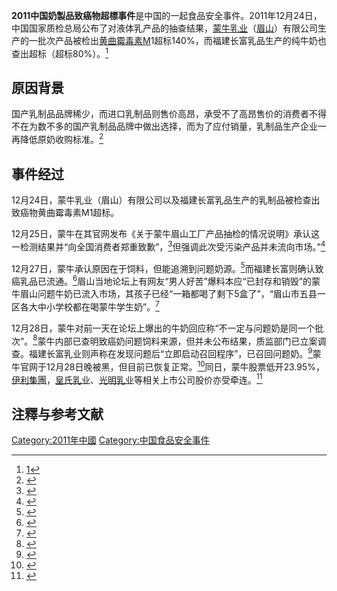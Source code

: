 '''2011中国奶製品致癌物超標事件'''是中国的一起食品安全事件。2011年12月24日，中国国家质检总局公布了对液体乳产品的抽查结果，[[蒙牛乳业|蒙牛乳业]]（[[眉山|眉山]]）有限公司生产的一批次产品被检出[[黄曲霉毒素|黄曲霉毒素]]M1超标140%，而福建长富乳品生产的纯牛奶也查出超标（超标80%）。<ref>[http://money.163.com/special/mengniu/蒙牛纯牛奶被检出强致癌物]{{dead link|date=十一月 2017 |bot=InternetArchiveBot }}</ref>

== 原因背景 ==
国产乳制品品牌稀少，而进口乳制品则售价高昂，承受不了高昂售价的消费者不得不在为数不多的国产乳制品品牌中做出选择，而为了应付销量，乳制品生产企业一再降低原奶收购标准。<ref>{{Cite web |url=http://money.163.com/11/1227/11/7M9DVN9500253B0H.html |title=蒙牛事件令国产奶雪上加霜 业内称收奶标准仍在降 |access-date=2011-12-28 |archive-url=https://web.archive.org/web/20181001110720/http://money.163.com/11/1227/11/7M9DVN9500253B0H.html |archive-date=2018-10-01 |dead-url=yes }}</ref>

== 事件经过 ==
12月24日，蒙牛乳业（眉山）有限公司以及福建长富乳品生产的乳制品被检查出致癌物黄曲霉毒素M1超标。

12月25日，蒙牛在其官网发布《关于蒙牛眉山工厂产品抽检的情况说明》承认这一检测结果并“向全国消费者郑重致歉”，<ref>{{Cite web |url=http://www.mengniu.com.cn/2011/1225/2004.html |title=关于蒙牛眉山工厂产品抽检的情况说明 |access-date=2019-05-16 |archive-url=https://web.archive.org/web/20131015184404/http://www.mengniu.com.cn/2011/1225/2004.html |archive-date=2013-10-15 |dead-url=yes }}</ref>但强调此次受污染产品并未流向市场。”<ref>{{Cite web |url=http://money.163.com/11/1225/18/7M51QES5002526O3.html |title=蒙牛否认涉致癌奶产品售出 称已封存和销毁 |accessdate=2011-12-28 |archive-date=2018-10-01 |archive-url=https://web.archive.org/web/20181001105425/http://money.163.com/11/1225/18/7M51QES5002526O3.html |dead-url=no }}</ref>

12月27日，蒙牛承认原因在于饲料，但能追溯到问题奶源。<ref>{{Cite web |url=http://money.163.com/11/1227/01/7M8BRR9700253B0H.html |title=蒙牛承认原因在于饲料暂未能追溯到问题奶源 |access-date=2011-12-28 |archive-url=https://web.archive.org/web/20120103154548/http://money.163.com/11/1227/01/7M8BRR9700253B0H.html |archive-date=2012-01-03 |dead-url=yes }}</ref>而福建长富则确认致癌乳品已流通。<ref>{{Cite web |url=http://finance.ifeng.com/news/corporate/20111227/5348347.shtml |title=东方卫报：草 这次是你的错 |accessdate=2011-12-28 |archive-date=2019-06-09 |archive-url=https://web.archive.org/web/20190609010032/http://finance.ifeng.com/news/corporate/20111227/5348347.shtml |dead-url=no }}</ref>眉山当地论坛上有网友“男人好苦”爆料本应“已封存和销毁”的蒙牛眉山问题牛奶已流入市场，其孩子已经“一箱都喝了剩下5盒了”，“眉山市五县一区各大中小学校都在喝蒙牛学生奶”。<ref>{{Cite web |url=http://money.163.com/11/1227/13/7M9KD1TF00253B0H.html |title=网友曝蒙牛眉山产问题牛奶流入市场 |access-date=2011-12-28 |archive-url=https://web.archive.org/web/20190211170710/http://money.163.com/11/1227/13/7M9KD1TF00253B0H.html |archive-date=2019-02-11 |dead-url=yes }}</ref>

12月28日，蒙牛对前一天在论坛上爆出的牛奶回应称“不一定与问题奶是同一个批次”。<ref>{{Cite web |url=http://money.163.com/11/1228/02/7MAV9QFK00253B0H.html |title=消费者称问题奶流入市场 蒙牛道歉“上瘾” |access-date=2011-12-28 |archive-url=https://web.archive.org/web/20181001054003/http://money.163.com/11/1228/02/7MAV9QFK00253B0H.html |archive-date=2018-10-01 |dead-url=yes }}</ref>蒙牛内部已查明致癌奶问题饲料来源，但并未公布结果，质监部门已立案调查。福建长富乳业则声称在发现问题后“立即启动召回程序”，已召回问题奶。<ref>{{Cite web |url=http://news.163.com/11/1228/02/7MB11EKV00014AED_all.html#p1 |title=乳企称查明致癌奶问题饲料来源 未公布结果 |access-date=2011-12-28 |archive-url=https://web.archive.org/web/20120107085910/http://news.163.com/11/1228/02/7MB11EKV00014AED_all.html#p1 |archive-date=2012-01-07 |dead-url=yes }}</ref>蒙牛官网于12月28日晚被黑，但目前已恢复正常。<ref>{{Cite web |url=http://money.163.com/11/1228/23/7MD8O4NU002526O3.html |title=蒙牛乳业官网12月28日晚被黑 |accessdate=2011-12-28 |archive-date=2018-10-01 |archive-url=https://web.archive.org/web/20181001042558/http://money.163.com/11/1228/23/7MD8O4NU002526O3.html |dead-url=no }}</ref>同日，蒙牛股票低开23.95%，[[伊利集團|伊利集團]]，[[皇氏乳业|皇氏乳业]]、[[光明乳业|光明乳业]]等相关上市公司股价亦受牵连。<ref>{{Cite web |url=http://money.163.com/11/1228/09/7MBPBCEH00252FPI.html |title=蒙牛低开23.95% A股相关上市公司股价亦受牵连 |accessdate=2011-12-28 |archive-date=2018-10-01 |archive-url=https://web.archive.org/web/20181001060832/http://money.163.com/11/1228/09/7MBPBCEH00252FPI.html |dead-url=no }}</ref>

== 注釋与参考文献 ==
<references/>

[[Category:2011年中國|Category:2011年中國]]
[[Category:中国食品安全事件|Category:中国食品安全事件]]
